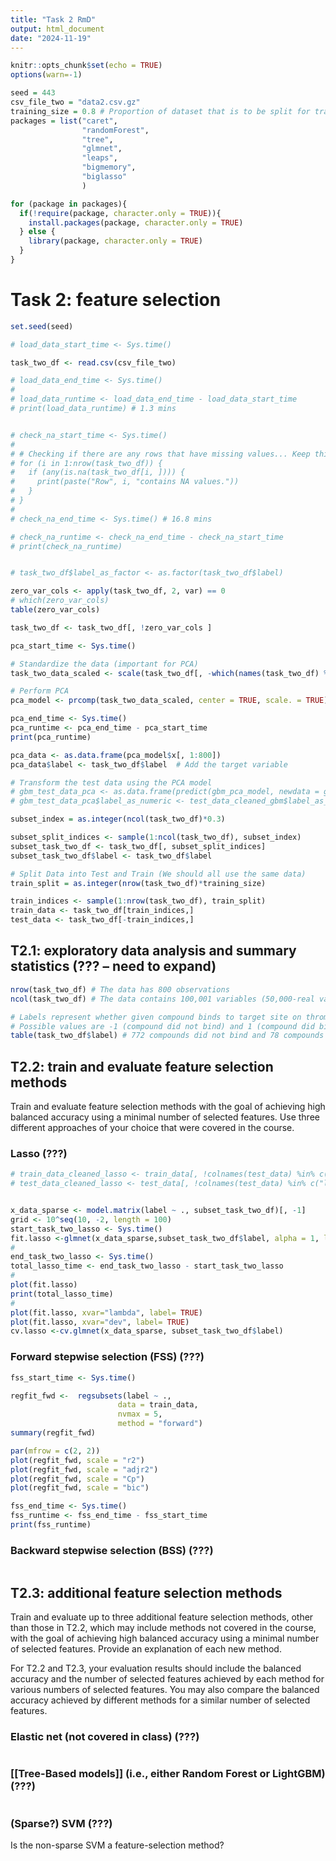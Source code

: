 ```yaml
---
title: "Task 2 RmD"
output: html_document
date: "2024-11-19"
---
```


```r
knitr::opts_chunk$set(echo = TRUE)
options(warn=-1)
```

```r
seed = 443
csv_file_two = "data2.csv.gz"
training_size = 0.8 # Proportion of dataset that is to be split for training
packages = list("caret", 
                "randomForest", 
                "tree",
                "glmnet",
                "leaps",
                "bigmemory",
                "biglasso"
                )

```

```r
for (package in packages){
  if(!require(package, character.only = TRUE)){
    install.packages(package, character.only = TRUE)
  } else {
    library(package, character.only = TRUE)
  }
}
```


# Task 2: feature selection

```r
set.seed(seed)

# load_data_start_time <- Sys.time()

task_two_df <- read.csv(csv_file_two)

# load_data_end_time <- Sys.time()
# 
# load_data_runtime <- load_data_end_time - load_data_start_time
# print(load_data_runtime) # 1.3 mins


# check_na_start_time <- Sys.time()
# 
# # Checking if there are any rows that have missing values... Keep this hashed unless you want to check, because it takes a while to run
# for (i in 1:nrow(task_two_df)) {
#   if (any(is.na(task_two_df[i, ]))) {
#     print(paste("Row", i, "contains NA values."))
#   }
# }
# 
# check_na_end_time <- Sys.time() # 16.8 mins

# check_na_runtime <- check_na_end_time - check_na_start_time
# print(check_na_runtime) 


# task_two_df$label_as_factor <- as.factor(task_two_df$label)

```

```r
zero_var_cols <- apply(task_two_df, 2, var) == 0
# which(zero_var_cols)
table(zero_var_cols)

task_two_df <- task_two_df[, !zero_var_cols ]
```


```r

pca_start_time <- Sys.time()

# Standardize the data (important for PCA)
task_two_data_scaled <- scale(task_two_df[, -which(names(task_two_df) %in% c("label"))])

# Perform PCA
pca_model <- prcomp(task_two_data_scaled, center = TRUE, scale. = TRUE)

pca_end_time <- Sys.time()
pca_runtime <- pca_end_time - pca_start_time
print(pca_runtime)
```


```r
pca_data <- as.data.frame(pca_model$x[, 1:800])
pca_data$label <- task_two_df$label  # Add the target variable

# Transform the test data using the PCA model
# gbm_test_data_pca <- as.data.frame(predict(gbm_pca_model, newdata = gbm_test_data_scaled)[, 1:10])
# gbm_test_data_pca$label_as_numeric <- test_data_cleaned_gbm$label_as_numeric  # Add the target variable
```

```r
subset_index = as.integer(ncol(task_two_df)*0.3)

subset_split_indices <- sample(1:ncol(task_two_df), subset_index)
subset_task_two_df <- task_two_df[, subset_split_indices]
subset_task_two_df$label <- task_two_df$label
```



```r
# Split Data into Test and Train (We should all use the same data)
train_split = as.integer(nrow(task_two_df)*training_size)

train_indices <- sample(1:nrow(task_two_df), train_split)
train_data <- task_two_df[train_indices,]
test_data <- task_two_df[-train_indices,]
```


## T2.1: exploratory data analysis and summary statistics (??? -- need to expand)


```r
nrow(task_two_df) # The data has 800 observations
ncol(task_two_df) # The data contains 100,001 variables (50,000-real variables, 50,000-random probes, 1-label)

# Labels represent whether given compound binds to target site on thrombin 
# Possible values are -1 (compound did not bind) and 1 (compound did bind)
table(task_two_df$label) # 772 compounds did not bind and 78 compounds did bind

```


## T2.2: train and evaluate feature selection methods

Train and evaluate feature selection methods with the goal of achieving high 
balanced accuracy using a minimal number of selected features. Use three 
different approaches of your choice that were covered in the course.

### Lasso (???)

```r
# train_data_cleaned_lasso <- train_data[, !colnames(test_data) %in% c("label")]
# test_data_cleaned_lasso <- test_data[, !colnames(test_data) %in% c("label")]


x_data_sparse <- model.matrix(label ~ ., subset_task_two_df)[, -1]
grid <- 10^seq(10, -2, length = 100)
start_task_two_lasso <- Sys.time()
fit.lasso <-glmnet(x_data_sparse,subset_task_two_df$label, alpha = 1, lambda = grid)
#
end_task_two_lasso <- Sys.time()
total_lasso_time <- end_task_two_lasso - start_task_two_lasso
#
plot(fit.lasso)
print(total_lasso_time)
#
plot(fit.lasso, xvar="lambda", label= TRUE)
plot(fit.lasso, xvar="dev", label= TRUE)
cv.lasso <-cv.glmnet(x_data_sparse, subset_task_two_df$label)

```


### Forward stepwise selection (FSS) (???)

```r
fss_start_time <- Sys.time()

regfit_fwd <-  regsubsets(label ~ .,
                        data = train_data,
                        nvmax = 5,
                        method = "forward")
summary(regfit_fwd)

par(mfrow = c(2, 2))
plot(regfit_fwd, scale = "r2")
plot(regfit_fwd, scale = "adjr2")
plot(regfit_fwd, scale = "Cp")
plot(regfit_fwd, scale = "bic")

fss_end_time <- Sys.time()
fss_runtime <- fss_end_time - fss_start_time
print(fss_runtime)

```


### Backward stepwise selection (BSS) (???)

```r

```



## T2.3: additional feature selection methods

Train and evaluate up to three additional feature selection methods, 
other than those in T2.2, which may include methods not covered in the course, 
with the goal of achieving high balanced accuracy using a minimal number of 
selected features. Provide an explanation of each new method.

For T2.2 and T2.3, your evaluation results should include the balanced accuracy 
and the number of selected features achieved by each method for various numbers 
of selected features. You may also compare the balanced accuracy achieved 
by different methods for a similar number of selected features.

### Elastic net (not covered in class) (???)

```r

```


### [[Tree-Based models]] (i.e., either Random Forest or LightGBM) (???)

```r

```


### (Sparse?) SVM (???)

Is the non-sparse SVM a feature-selection method?

```r

```




